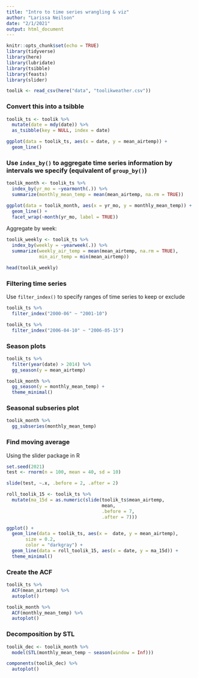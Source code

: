 ```yaml
---
title: "Intro to time series wrangling & viz"
author: "Larissa Neilson"
date: "2/1/2021"
output: html_document
---
```


```r
knitr::opts_chunk$set(echo = TRUE)
library(tidyverse)
library(here)
library(lubridate)
library(tsibble)
library(feasts)
library(slider)
```

```r
toolik <- read_csv(here("data", "toolikweather.csv"))
```

### Convert this into a tsibble

```r
toolik_ts <- toolik %>% 
  mutate(date = mdy(date)) %>% 
  as_tsibble(key = NULL, index = date)
```

```r
ggplot(data = toolik_ts, aes(x = date, y = mean_airtemp)) +
  geom_line()
```

### Use `index_by()` to aggregate time series information by intervals we specify (equivalent of `group_by()`)

```r
toolik_month <- toolik_ts %>% 
  index_by(yr_mo = ~yearmonth(.)) %>% 
  summarize(monthly_mean_temp = mean(mean_airtemp, na.rm = TRUE))

ggplot(data = toolik_month, aes(x = yr_mo, y = monthly_mean_temp)) +
  geom_line() +
  facet_wrap(~month(yr_mo, label = TRUE))
```

Aggregate by week:

```r
toolik_weekly <- toolik_ts %>% 
  index_by(weekly = ~yearweek(.)) %>% 
  summarize(weekly_air_temp = mean(mean_airtemp, na.rm = TRUE),
            min_air_temp = min(mean_airtemp))

head(toolik_weekly)
```

### Filtering time series

Use `filter_index()` to specify ranges of time series to keep or exclude

```r
toolik_ts %>% 
  filter_index("2000-06" ~ "2001-10")
```

```r
toolik_ts %>% 
  filter_index("2006-04-10" ~ "2006-05-15")
```

### Season plots

```r
toolik_ts %>% 
  filter(year(date) > 2014) %>% 
  gg_season(y = mean_airtemp)

toolik_month %>% 
  gg_season(y = monthly_mean_temp) +
  theme_minimal()
```

### Seasonal subseries plot

```r
toolik_month %>% 
  gg_subseries(monthly_mean_temp)
```

### Find moving average

Using the slider package in R

```r
set.seed(2021)
test <- rnorm(n = 100, mean = 40, sd = 10)

slide(test, ~.x, .before = 2, .after = 2)
```

```r
roll_toolik_15 <- toolik_ts %>% 
  mutate(ma_15d = as.numeric(slide(toolik_ts$mean_airtemp,
                                   mean,
                                   .before = 7,
                                   .after = 7)))

ggplot() +
  geom_line(data = toolik_ts, aes(x =  date, y = mean_airtemp),
       size = 0.2,
       color = "darkgray") +
  geom_line(data = roll_toolik_15, aes(x = date, y = ma_15d)) +
  theme_minimal()
```

### Create the ACF

```r
toolik_ts %>% 
  ACF(mean_airtemp) %>% 
  autoplot()

toolik_month %>% 
  ACF(monthly_mean_temp) %>% 
  autoplot()
```

### Decomposition by STL

```r
toolik_dec <- toolik_month %>% 
  model(STL(monthly_mean_temp ~ season(window = Inf)))

components(toolik_dec) %>% 
  autoplot()
```


